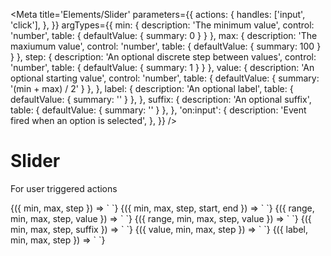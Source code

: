 
<Meta
  title='Elements/Slider'
  parameters={{
    actions: {
      handles: ['input', 'click'],
    },
  }}
  argTypes={{
    min: {
      description: 'The minimum value',
      control: 'number',
      table: { defaultValue: { summary: 0 } }
    },
    max: {
      description: 'The maxiumum value',
      control: 'number',
      table: { defaultValue: { summary: 100 } }
    },
    step: {
      description: 'An optional discrete step between values',
      control: 'number',
      table: { defaultValue: { summary: 1 } }
    },
    value: {
      description: 'An optional starting value',
      control: 'number',
      table: { defaultValue: { summary: '(min + max) / 2' } },
    },
    label: {
      description: 'An optional label',
      table: { defaultValue: { summary: '' } },
    },
    suffix: {
      description: 'An optional suffix',
      table: { defaultValue: { summary: '' } },
    },
    'on:input': {
      description: 'Event fired when an option is selected',
    },
  }}
/>

# Slider

For user triggered actions

<Canvas>
  <Story
    name='Slider'
    args={{
      min: 0,
      max: 100,
      step: 10,
    }}
  >
    {({ min, max, step }) => `
      <v-slider
        min='${min}'
        max='${max}'
        step='${step}'
      />
    `}
  </Story>
</Canvas>

<Canvas>
  <Story
    name='Range'
    args={{
      min: 0,
      max: 100,
      start: 10,
      end: 90,
      step: 10,
    }}
  >
    {({ min, max, step, start, end }) => `
      <v-slider
        min='${min}'
        max='${max}'
        step='${step}'
        start='${start}'
        end='${end}'
      />
    `}
  </Story>
</Canvas>

<Canvas>
  <Story
    name='Min range'
    args={{
      range: 'min',
      min: 0,
      max: 100,
      value: 30,
      step: 10,
    }}
  >
    {({ range, min, max, step, value }) => `
      <v-slider
        range='${range}'
        max='${max}'
        step='${step}'
        value='${value}'
      />
    `}
  </Story>
</Canvas>

<Canvas>
  <Story
    name='Max range'
    args={{
      range: 'max',
      min: 0,
      max: 100,
      value: 70,
      step: 10,
    }}
  >
    {({ range, min, max, step, value }) => `
      <v-slider
        range='${range}'
        max='${max}'
        step='${step}'
        value='${value}'
      />
    `}
  </Story>
</Canvas>

<Canvas>
  <Story
    name='With suffix'
    args={{
      min: 0,
      max: 100,
      step: 10,
      suffix: 'ml',
    }}
  >
    {({ min, max, step, suffix }) => `
      <v-slider
        min='${min}'
        max='${max}'
        step='${step}'
        suffix='${suffix}'
      />
    `}
  </Story>
</Canvas>

<Canvas>
  <Story
    name='With value'
    args={{
      min: 0,
      max: 100,
      step: 10,
      value: 0,
    }}
  >
    {({ value, min, max, step }) => `
      <v-slider
        value='${value}'
        min='${min}'
        max='${max}'
        step='${step}'
      />
    `}
  </Story>
</Canvas>

<Canvas>
  <Story
    name='With label'
    args={{
      min: 0,
      max: 100,
      step: 10,
      label: 'Soups eaten per day',
    }}
  >
    {({ label, min, max, step }) => `
      <v-slider
        label='${label}'
        min='${min}'
        max='${max}'
        step='${step}'
      />
    `}
  </Story>
</Canvas>
